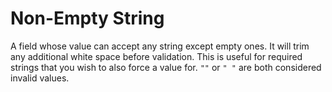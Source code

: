 # Non-Empty String

A field whose value can accept any string except empty ones. It will trim any additional white space before validation. This is useful for required strings that you wish to also force a value for. `""` or `" "` are both considered invalid values.
